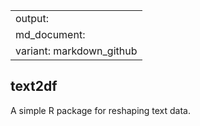 
---
output:
  md_document:
    variant: markdown_github
---

## text2df 

A simple R package for reshaping text data.
